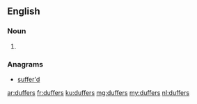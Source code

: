 {{also|Düffers}}
==English==

===Noun===
{{head|en|noun plural form}}

# {{plural of|duffer|lang=en}}

===Anagrams===
* [[suffer'd#English|suffer'd]]

[[ar:duffers]]
[[fr:duffers]]
[[ku:duffers]]
[[mg:duffers]]
[[my:duffers]]
[[nl:duffers]]